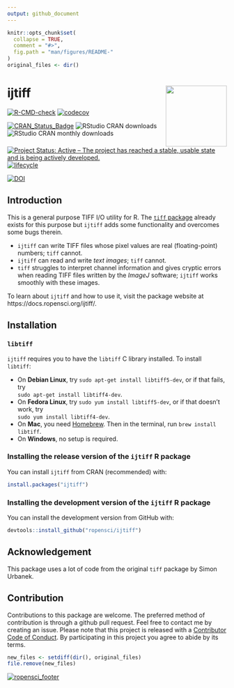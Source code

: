 ```yaml
---
output: github_document
---
```


<!-- README.md is generated from README.Rmd. Please edit that file -->

```r
knitr::opts_chunk$set(
  collapse = TRUE,
  comment = "#>",
  fig.path = "man/figures/README-"
)
original_files <- dir()
```

# ijtiff  <img src="man/figures/logo.png" height="140" align="right">

[![R-CMD-check](https://github.com/ropensci/ijtiff/workflows/R-CMD-check/badge.svg)](https://github.com/ropensci/ijtiff/actions)
[![codecov](https://codecov.io/gh/ropensci/ijtiff/branch/master/graph/badge.svg?token=rNNRw2FU0F)](https://codecov.io/gh/ropensci/ijtiff)

[![CRAN_Status_Badge](http://www.r-pkg.org/badges/version/ijtiff)](https://cran.r-project.org/package=ijtiff)
![RStudio CRAN downloads](http://cranlogs.r-pkg.org/badges/grand-total/ijtiff)
![RStudio CRAN monthly downloads](http://cranlogs.r-pkg.org/badges/ijtiff)

[![Project Status: Active – The project has reached a stable, usable state and is being actively developed.](https://www.repostatus.org/badges/latest/active.svg)](https://www.repostatus.org/)
[![lifecycle](https://img.shields.io/badge/lifecycle-maturing-blue.svg)](https://lifecycle.r-lib.org/articles/stages.html)

[![DOI](http://joss.theoj.org/papers/10.21105/joss.00633/status.svg)](https://doi.org/10.21105/joss.00633)


## Introduction

This is a general purpose TIFF I/O utility for R. The [`tiff` package](https://cran.r-project.org/package=tiff) already exists for this purpose but `ijtiff` adds some functionality and overcomes some bugs therein. 

* `ijtiff` can write TIFF files whose pixel values are real (floating-point) numbers; `tiff` cannot. 
* `ijtiff` can read and write _text images_; `tiff` cannot.
* `tiff` struggles to interpret channel information and gives cryptic errors when reading TIFF files written by the _ImageJ_ software; `ijtiff` works smoothly with these images.

To learn about `ijtiff` and how to use it, visit the package website at https://docs.ropensci.org/ijtiff/.


## Installation

### `libtiff`

`ijtiff` requires you to have the `libtiff` C library installed. To install `libtiff`:

* On __Debian Linux__, try `sudo apt-get install libtiff5-dev`, or if that fails, try  
`sudo apt-get install libtiff4-dev`.
* On __Fedora Linux__, try `sudo yum install libtiff5-dev`, or if that doesn't work, try  
`sudo yum install libtiff4-dev`.
* On __Mac__, you need [Homebrew](https://brew.sh/). Then in the terminal, run `brew install libtiff`.
* On __Windows__, no setup is required.


### Installing the release version of the `ijtiff` R package

You can install `ijtiff` from CRAN (recommended) with:
```r
install.packages("ijtiff")
```


### Installing the development version of the `ijtiff` R package

You can install the development version from GitHub with:
```r
devtools::install_github("ropensci/ijtiff")
```


## Acknowledgement
This package uses a lot of code from the original `tiff` package by Simon Urbanek.


## Contribution
Contributions to this package are welcome. The preferred method of contribution is through a github pull request. Feel free to contact me by creating an issue. Please note that this project is released with a [Contributor Code of Conduct](https://github.com/ropensci/ijtiff/blob/master/CONDUCT.md). By participating in this project you agree to abide by its terms.

```r
new_files <- setdiff(dir(), original_files)
file.remove(new_files)
```

[![ropensci_footer](https://ropensci.org/public_images/ropensci_footer.png)](https://ropensci.org)
